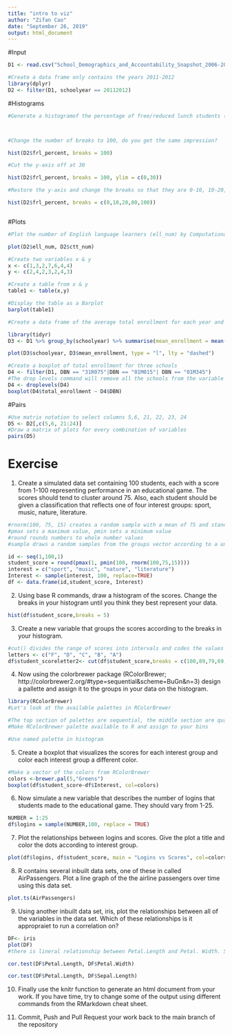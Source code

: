 ```yaml
---
title: "intro to viz"
author: "Zifan Cao"
date: "September 26, 2019"
output: html_document
---
```

#Input
```r
D1 <- read.csv("School_Demographics_and_Accountability_Snapshot_2006-2012.csv", header = TRUE, sep = ",")

#Create a data frame only contains the years 2011-2012
library(dplyr)
D2 <- filter(D1, schoolyear == 20112012)
```

#Histograms
```r
#Generate a histogramof the percentage of free/reduced lunch students (frl_percent) at each school



#Change the number of breaks to 100, do you get the same impression?

hist(D2$frl_percent, breaks = 100)

#Cut the y-axis off at 30

hist(D2$frl_percent, breaks = 100, ylim = c(0,30))

#Restore the y-axis and change the breaks so that they are 0-10, 10-20, 20-80, 80-100

hist(D2$frl_percent, breaks = c(0,10,20,80,100))



```

#Plots
```r
#Plot the number of English language learners (ell_num) by Computational Thinking Test scores (ctt_num) 

plot(D2$ell_num, D2$ctt_num)

#Create two variables x & y
x <- c(1,3,2,7,6,4,4)
y <- c(2,4,2,3,2,4,3)

#Create a table from x & y
table1 <- table(x,y)

#Display the table as a Barplot
barplot(table1)

#Create a data frame of the average total enrollment for each year and plot the two against each other as a lines

library(tidyr)
D3 <- D1 %>% group_by(schoolyear) %>% summarise(mean_enrollment = mean(total_enrollment))

plot(D3$schoolyear, D3$mean_enrollment, type = "l", lty = "dashed")

#Create a boxplot of total enrollment for three schools
D4 <- filter(D1, DBN == "31R075"|DBN == "01M015"| DBN == "01M345")
#The drop levels command will remove all the schools from the variable with not data  
D4 <- droplevels(D4)
boxplot(D4$total_enrollment ~ D4$DBN)
```
#Pairs
```r
#Use matrix notation to select columns 5,6, 21, 22, 23, 24
D5 <- D2[,c(5,6, 21:24)]
#Draw a matrix of plots for every combination of variables
pairs(D5)
```
# Exercise

1. Create a simulated data set containing 100 students, each with a score from 1-100 representing performance in an educational game. The scores should tend to cluster around 75. Also, each student should be given a classification that reflects one of four interest groups: sport, music, nature, literature.

```r
#rnorm(100, 75, 15) creates a random sample with a mean of 75 and standard deviation of 20
#pmax sets a maximum value, pmin sets a minimum value
#round rounds numbers to whole number values
#sample draws a random samples from the groups vector according to a uniform distribution

id <- seq(1,100,1)
student_score = round(pmax(1, pmin(100, rnorm(100,75,15))))
interest = c("sport", "music", "nature", "literature")
Interest <- sample(interest, 100, replace=TRUE)
df <- data.frame(id,student_score, Interest)
```

2. Using base R commands, draw a histogram of the scores. Change the breaks in your histogram until you think they best represent your data.

```r
hist(df$student_score,breaks = 5)
```


3. Create a new variable that groups the scores according to the breaks in your histogram.

```r
#cut() divides the range of scores into intervals and codes the values in scores according to which interval they fall. We use a vector called `letters` as the labels, `letters` is a vector made up of the letters of the alphabet.
letters <- c("F", "D", "C", "B", "A")
df$student_scoreletter2<- cut(df$student_score,breaks = c(100,89,79,69,59,30), labels =letters)
```

4. Now using the colorbrewer package (RColorBrewer; http://colorbrewer2.org/#type=sequential&scheme=BuGn&n=3) design a pallette and assign it to the groups in your data on the histogram.

```r
library(RColorBrewer)
#Let's look at the available palettes in RColorBrewer

#The top section of palettes are sequential, the middle section are qualitative, and the lower section are diverging.
#Make RColorBrewer palette available to R and assign to your bins

#Use named palette in histogram

```


5. Create a boxplot that visualizes the scores for each interest group and color each interest group a different color.

```r
#Make a vector of the colors from RColorBrewer
colors <-brewer.pal(5,"Greens")
boxplot(df$student_score~df$Interest, col=colors) 
```


6. Now simulate a new variable that describes the number of logins that students made to the educational game. They should vary from 1-25.

```r
NUMBER = 1:25
df$logins = sample(NUMBER,100, replace = TRUE)
```

7. Plot the relationships between logins and scores. Give the plot a title and color the dots according to interest group.

```r

plot(df$logins, df$student_score, main = "Logins vs Scores", col=colors,pch=19)
```


8. R contains several inbuilt data sets, one of these in called AirPassengers. Plot a line graph of the the airline passengers over time using this data set.

```r
plot.ts(AirPassengers)
```


9. Using another inbuilt data set, iris, plot the relationships between all of the variables in the data set. Which of these relationships is it appropraiet to run a correlation on? 

```r
DF<- iris
plot(DF)
#there is lineral relationship between Petal.Length and Petal. Width. Sepal.Length and Petal.Length.
```
```r
cor.test(DF$Petal.Length, DF$Petal.Width)
```
```r
cor.test(DF$Petal.Length, DF$Sepal.Length)
```

10. Finally use the knitr function to generate an html document from your work. If you have time, try to change some of the output using different commands from the RMarkdown cheat sheet.

11. Commit, Push and Pull Request your work back to the main branch of the repository 
